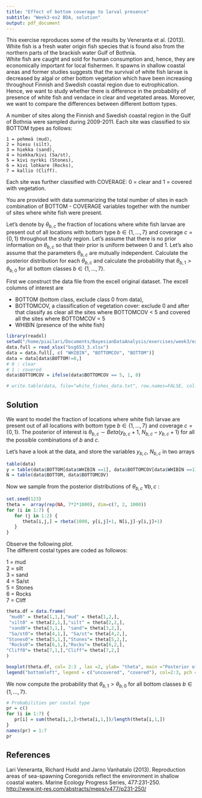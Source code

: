 ```yaml
---
title: "Effect of bottom coverage to larval presence"
subtitle: "Week3-ex2 BDA, solution"
output: pdf_document
---
```



This exercise reproduces some of the results by Veneranta et al. (2013). White fish is a fresh water origin fish species that is found also from the northern parts of the brackish water Gulf of Bothnia.   
White fish are caught and sold for human consumption and, hence, they are economically important for local fishermen. 
It spawns in shallow coastal areas and former studies suggests that the survival of white fish larvae is decreased by algal or other bottom vegetation which have been increasing throughout Finnish and Swedish coastal region due to eutrophication. 
Hence, we want to study whether there is difference in the probability of presence of white fish and vendace in clear and vegetated areas. 
Moreover, we want to compare the differences between different bottom types.

A number of sites along the Finnish and Swedish coastal region in the Gulf of Bothnia were sampled during 2009-2011. Each site was classified to six BOTTOM types as follows:  

    1 = pehmeä (mud),
    2 = hiesu (silt),
    3 = hiekka (sand),
    4 = hiekka/kivi (Sa/st),
    5 = kivi nyrkki (Stones),
    6 = kivi lohkare (Rocks),
    7 = kallio (Cliff).
Each site was further classified  with COVERAGE: 0 = clear and 1 = covered with vegetation.   

You are provided with data summarizing the total number of sites in each combination of BOTTOM - COVERAGE variables together with the number of sites where white fish were present.  

Let's denote by $\theta_{b,c}$ the fraction of locations where white fish larvae are present out of all locations with bottom type $b\in\{1,\dots,7\}$ and coverage $c=\{0,1\}$ throughout the study region. Let's assume that there is no prior information on $\theta_{b,c}$ so that their prior is uniform between 0 and 1. Let's also assume that the parameters $\theta_{b,c}$ are mutually independent. Calculate the posterior distribution for each $\theta_{b,c}$ and calculate the probability that $\theta_{b,1}>\theta_{b,0}$ for all bottom classes $b\in\{1,\dots,7\}$.




First we construct the data file from the excell original dataset. The excell columns of interest are  

   * BOTTOM (bottom class, exclude class 0 from data), 
   * BOTTOMCOV, a classification of vegetation cover: exclude 0 and after that classify as clear all the sites where BOTTOMCOV < 5 and covered all the sites where BOTTOMCOV = 5 
   * WHIBIN (presence of the white fish)
   
```r
library(readxl)
setwd("/home/piailari/Documents/BayesianDataAnalysis/exercises/week3/exercise2b")
data.full = read_xlsx("bsg653_3.xlsx")
data = data.full[, c( "WHIBIN", "BOTTOMCOV", "BOTTOM")]
data = data[data$BOTTOM!=0,]
# 0 : clear
# 1 : covered
data$BOTTOMCOV = ifelse(data$BOTTOMCOV == 5, 1, 0)

# write.table(data, file="white_fishes_data.txt", row.names=FALSE, col.names=TRUE)

```
   


## Solution
 We want to model the fraction of locations where white fish larvae are present out of all locations with bottom type $b\in\{1,\dots,7\}$ and coverage $c=\{0,1\}$. 
 The posterior of interest is  $\theta_{b,c} \sim Beta(y_{b,c}+1, \ N_{b,c}-y_{b,c}+1)$ for all the possible combinations of $b$ and $c$.  
 
 Let's have a look at the data, and store the variables $y_{b,c}$, $N_{b,c}$ in two arrays
 
```r
table(data)
y = table(data$BOTTOM[data$WHIBIN ==1], data$BOTTOMCOV[data$WHIBIN ==1])
N = table(data$BOTTOM, data$BOTTOMCOV)

```
 Now we sample from the posterior distributions of $\theta_{b,c} \ \forall b,c$ :
 
```r
set.seed(123)
theta =  array(rep(NA, 7*2*1000), dim=c(7, 2, 1000))
for (i in 1:7) {
   for (j in 1:2) {
      theta[i,j,] = rbeta(1000, y[i,j]+1, N[i,j]-y[i,j]+1)
   }
}

```
Observe the following plot.  
The different costal types are coded as followos:  

   1 = mud  
   2 = silt  
   3 = sand  
   4 = Sa/st  
   5 = Stones  
   6 = Rocks  
   7 = Cliff  

```r
theta.df = data.frame(
 "mud0" = theta[1,1,],"mud" = theta[1,2,],
 "silt0" = theta[2,1,],"silt" = theta[2,2,],
 "sand0"= theta[3,1,], "sand"= theta[3,2,],
 "Sa/st0"= theta[4,1,], "Sa/st"= theta[4,2,],
"Stones0"= theta[5,1,],"Stones"= theta[5,2,],
 "Rocks0"= theta[6,1,],"Rocks"= theta[6,2,],
"Cliff0"= theta[7,1,],"Cliff"= theta[7,2,]
)

boxplot(theta.df, col= 2:3 , las =2, ylab= "theta", main ="Posterior of theta.bc")
legend("bottomleft", legend = c("uncovered", "covered"), col=2:3, pch = 16,bty = "n")


```

We now compute the probability that $\theta_{b,1}>\theta_{b,0}$ for all bottom classes $b\in\{1,\dots,7\}$.
```r
# Probabilities per costal type
pr = c()
for (i in 1:7) {
   pr[i] = sum(theta[i,2,]>theta[i,1,])/length(theta[i,1,])
}
names(pr) = 1:7
pr
```
 


## References

Lari Veneranta, Richard Hudd and Jarno Vanhatalo (2013). Reproduction areas of sea-spawning Coregonids reflect the environment in shallow coastal waters. Marine Ecology Progress Series, 477:231-250. <http://www.int-res.com/abstracts/meps/v477/p231-250/>